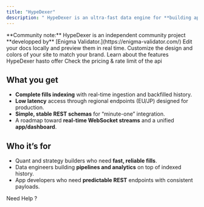 ```yaml
---
title: "HypeDexer"
description: " HypeDexer is an ultra-fast data engine for **building apps**, **dashboards**, and **trading algorithms** on top of HypeCore. It provides real-time fills indexing, production-ready REST endpoints, and low-latency access via regional API gateways in Europe  and Japan."
---
```


<Info>
  **Community note:** HypeDexer is an independent community project **developped by** [Enigma Validator.](https://enigma-validator.com/)
</Info>

<Columns cols={2}>
  <Card title="API documentation" icon="file-code" href="/api/introduction">
    Edit your docs locally and preview them in real time.
  </Card>
  <Card title="API KEY" icon="key" href="/api/generate-api-key">
    Customize the design and colors of your site to match your brand.
  </Card>
  <Card title="Features" icon="list-check" href="/api/features">
    Learn about the features HypeDexer hasto offer
  </Card>
  <Card title="Pricing" icon="tag" href="/guides/rate-limits-and-quotas">
    Check the pricing & rate limit of the api
  </Card>
</Columns>

## What you get

- **Complete fills indexing** with real-time ingestion and backfilled history.
- **Low latency** access through regional endpoints (EU/JP) designed for production.
- **Simple, stable REST schemas** for “minute-one” integration.
- A roadmap toward **real-time WebSocket streams** and a unified **app/dashboard**.

## Who it’s for

- Quant and strategy builders who need **fast, reliable fills**.
- Data engineers building **pipelines and analytics** on top of indexed history.
- App developers who need **predictable REST** endpoints with consistent payloads.

Need Help ?

<Columns cols={2}>
  <Card title="Telegram" icon="telegram" href="https://t.me/hypedexer">
    
  </Card>
  <Card title="Discord" icon="discord" href="https://discord.com/invite/cbKncMeZ52">
    
  </Card>
  <Card title="Email" icon="envelope" href="mailto:contact@hypedexer.com">
    
  </Card>
  <Card title="Twitter" icon="twitter" href="https://x.com/hypedexer">
    
  </Card>
</Columns>